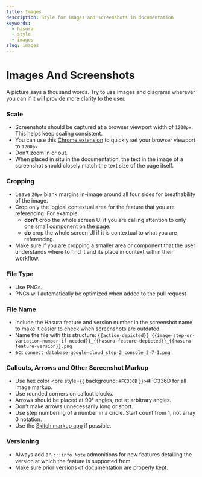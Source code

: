 ```yaml
---
title: Images
description: Style for images and screenshots in documentation
keywords:
  - hasura
  - style
  - images
slug: images
---
```


# Images And Screenshots

A picture says a thousand words. Try to use images and diagrams wherever you can if it will provide more clarity to the
user.

### Scale

- Screenshots should be captured at a browser viewport width of `1200px`. This helps keep scaling consistent.
- You can use this
  [Chrome extension](https://chrome.google.com/webstore/detail/window-resizer/kkelicaakdanhinjdeammmilcgefonfh?hl=en)
  to quickly set your browser viewport to `1200px`
- Don't zoom in or out.
- When placed in situ in the documentation, the text in the image of a screenshot should closely match the text size of
  the page itself.

### Cropping

- Leave `20px` blank margins in-image around all four sides for breathability of the image.
- Crop only the logical contextual area for the feature that you are referencing. For example:
  - **don't** crop the whole screen UI if you are calling attention to only one small component on the page.
  - **do** crop the whole screen UI if it is contextual to what you are referencing.
- Make sure if you are cropping a smaller area or component that the user understands where to find it and its place in
  context within their workflow.

### File Type

- Use PNGs.
- PNGs will automatically be optimized when added to the pull request

### File Name

- Include the Hasura feature and version number in the screenshot name to make it easier to check when screenshots are
  outdated.
- Name the file with this structure:
  `{{action-depicted}}_{{image-step-or-variation-number-if-needed}}_{{hasura-feature-depicted}}_{{hasura-feature-version}}.png`
- eg: `connect-database-google-cloud_step-2_console_2-7-1.png`

### Callouts, Arrows and Other Screenshot Markup

- Use hex color <pre style={{ background: `#FC336D` }}>#FC336D</pre> for all image markup.
- Use rounded corners on callout blocks.
- Arrows should be placed at 90° angles, not at arbitrary angles.
- Don't make arrows unnecessarily long or short.
- Use step numbering of a number in a circle. Start count from 1, not array 0 notation.
- Use the [Skitch markup app](https://evernote.com/products/skitch) if possible.

### Versioning

- Always add an `:::info Note` admonitions for new features detailing the version at which the feature is supported
  from.
- Make sure prior versions of documentation are properly kept.
